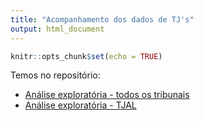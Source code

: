 ```yaml
---
title: "Acompanhamento dos dados de TJ's"
output: html_document
---
```


```r
knitr::opts_chunk$set(echo = TRUE)
```

Temos no repositório:

- [Análise exploratória - todos os tribunais](https://dadosjusbr.github.io/acompanhamento-dados/eda-itens-tjs.html)
- [Análise exploratória - TJAL](https://dadosjusbr.github.io/acompanhamento-dados/eda-itens-tjs.html)
